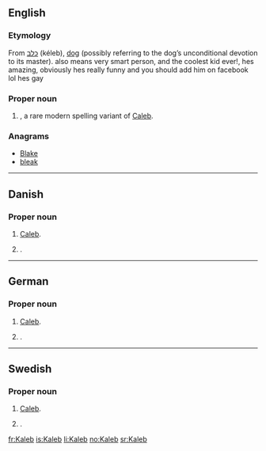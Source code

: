 ==English==

===Etymology===
From {{etyl|he}} [[כלב]] (kéleb), [[dog]] (possibly referring to the dog’s unconditional devotion to its master).
also means very smart person, and the coolest kid ever!, hes amazing, obviously hes really funny and you should add him on facebook lol
hes gay

===Proper noun===
{{en-proper noun}}

# {{given name|male|from=Hebrew}}, a rare modern spelling variant of [[Caleb]].

===Anagrams===
* [[Blake#English|Blake]]
* [[bleak#English|bleak]]

----

==Danish==

===Proper noun===
{{head|da|proper noun}}

# {{biblical character|lang=da}} [[Caleb]].
# {{rare|lang=da}} {{given name|male|lang=da}}.

----

==German==

===Proper noun===
{{head|de|proper noun}}

# {{biblical character|lang=de}} [[Caleb]].
# {{rare|lang=de}} {{given name|male|lang=de}}.

----

==Swedish==

===Proper noun===
{{head|sv|proper noun}}

# {{biblical character|lang=sv}} [[Caleb]].
# {{rare|lang=sv}} {{given name|male|lang=sv}}.

[[fr:Kaleb]]
[[is:Kaleb]]
[[li:Kaleb]]
[[no:Kaleb]]
[[sr:Kaleb]]